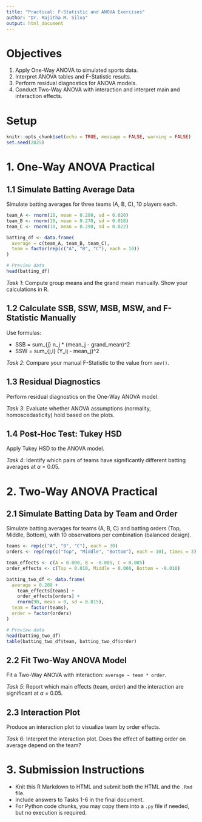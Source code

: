```yaml
---
title: "Practical: F-Statistic and ANOVA Exercises"
author: "Dr. Rajitha M. Silva"
output: html_document
---
```


# Objectives

1. Apply One-Way ANOVA to simulated sports data.  
2. Interpret ANOVA tables and F-Statistic results.  
3. Perform residual diagnostics for ANOVA models.  
4. Conduct Two-Way ANOVA with interaction and interpret main and interaction effects.  


# Setup

```r
knitr::opts_chunk$set(echo = TRUE, message = FALSE, warning = FALSE)
set.seed(2025)
```

# 1. One-Way ANOVA Practical

## 1.1 Simulate Batting Average Data

Simulate batting averages for three teams (A, B, C), 10 players each.

```r
team_A <- rnorm(10, mean = 0.280, sd = 0.020)
team_B <- rnorm(10, mean = 0.270, sd = 0.018)
team_C <- rnorm(10, mean = 0.290, sd = 0.022)

batting_df <- data.frame(
  average = c(team_A, team_B, team_C),
  team = factor(rep(c("A", "B", "C"), each = 10))
)

# Preview data
head(batting_df)
```

*Task 1*: Compute group means and the grand mean manually. Show your calculations in R.



## 1.2 Calculate SSB, SSW, MSB, MSW, and F-Statistic Manually

Use formulas:

- SSB = sum_{j} n_j * (mean_j - grand_mean)^2  
- SSW = sum_{j,i} (Y_ij - mean_j)^2  



*Task 2*: Compare your manual F-Statistic to the value from `aov()`.



## 1.3 Residual Diagnostics

Perform residual diagnostics on the One-Way ANOVA model.

*Task 3*: Evaluate whether ANOVA assumptions (normality, homoscedasticity) hold based on the plots.

## 1.4 Post-Hoc Test: Tukey HSD

Apply Tukey HSD to the ANOVA model.



*Task 4*: Identify which pairs of teams have significantly different batting averages at $\alpha$ = 0.05.


# 2. Two-Way ANOVA Practical

## 2.1 Simulate Batting Data by Team and Order

Simulate batting averages for teams (A, B, C) and batting orders (Top, Middle, Bottom), with 10 observations per combination (balanced design).

```r
teams <- rep(c("A", "B", "C"), each = 30)
orders <- rep(rep(c("Top", "Middle", "Bottom"), each = 10), times = 3)

team_effects <- c(A = 0.000, B = -0.005, C = 0.005)
order_effects <- c(Top = 0.010, Middle = 0.000, Bottom = -0.010)

batting_two_df <- data.frame(
  average = 0.280 +
    team_effects[teams] +
    order_effects[orders] +
    rnorm(90, mean = 0, sd = 0.015),
  team = factor(teams),
  order = factor(orders)
)

# Preview data
head(batting_two_df)
table(batting_two_df$team, batting_two_df$order)
```

## 2.2 Fit Two-Way ANOVA Model

Fit a Two-Way ANOVA with interaction: `average ~ team * order`.

*Task 5*: Report which main effects (team, order) and the interaction are significant at $\alpha$ = 0.05.

## 2.3 Interaction Plot

Produce an interaction plot to visualize team by order effects.


*Task 6*: Interpret the interaction plot. Does the effect of batting order on average depend on the team?


# 3. Submission Instructions

- Knit this R Markdown to HTML and submit both the HTML and the `.Rmd` file.  
- Include answers to Tasks 1-6 in the final document.  
- For Python code chunks, you may copy them into a `.py` file if needed, but no execution is required.
